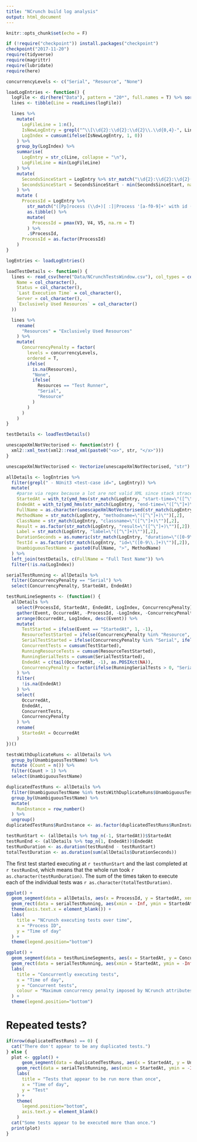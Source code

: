 ```yaml
---
title: "NCrunch build log analysis"
output: html_document
---
```


```r
knitr::opts_chunk$set(echo = F)
```

```r
if (!require("checkpoint")) install.packages("checkpoint")
checkpoint("2017-11-20")
require(tidyverse)
require(magrittr)
require(lubridate)
require(here)
```

```r
concurrencyLevels <- c("Serial", "Resource", "None")

loadLogEntries <- function() {
  logFile <- dir(here("Data"), pattern = "20*", full.names = T) %>% sort() %>% tail(1)
  lines <- tibble(Line = readLines(logFile))

  lines %>%
    mutate(
      LogFileLine = 1:n(),
      IsNewLogEntry = grepl("^\\[\\d{2}:\\d{2}:\\d{2}\\.\\d{0,4}-", Line) | grepl("^ENGINE - ", Line) | grepl("^Process \\d+: \\d{2}:\\d{2}:\\d{2}\\.\\d{0,4}", Line),
      LogIndex = cumsum(ifelse(IsNewLogEntry, 1, 0))
    ) %>%
    group_by(LogIndex) %>%
    summarise(
      LogEntry = str_c(Line, collapse = "\n"),
      LogFileLine = min(LogFileLine)
    ) %>%
    mutate(
      SecondsSinceStart = LogEntry %>% str_match("\\d{2}:\\d{2}:\\d{2}(?:\\.\\d{1,4})?") %>% hms() %>% seconds() %>% as.numeric(),
      SecondsSinceStart = SecondsSinceStart - min(SecondsSinceStart, na.rm = T)
    ) %>%
    mutate (
      ProcessId = LogEntry %>%
        str_match("([Pp]rocess (\\d+)[ :]|Process '[a-f0-9]+' with id (\\d+)|Process ID '(\\d+)')") %>%
        as.tibble() %>%
        mutate(
          ProcessId = pmax(V3, V4, V5, na.rm = T)
        ) %>%
        .$ProcessId,
      ProcessId = as.factor(ProcessId)
    )
}

logEntries <- loadLogEntries()
```

```r
loadTestDetails <- function() {
  lines <- read_csv(here("Data/NCrunchTestsWindow.csv"), col_types = cols(
    Name = col_character(),
    Status = col_character(),
    `Last Execution Time` = col_character(),
    Server = col_character(),
    `Exclusively Used Resources` = col_character()
  ))

  lines %>%
    rename(
      "Resources" = "Exclusively Used Resources"
    ) %>%
    mutate(
      ConcurrencyPenalty = factor(
        levels = concurrencyLevels,
        ordered = T,
        ifelse(
          is.na(Resources),
          "None",
          ifelse(
            Resources == "Test Runner",
            "Serial",
            "Resource"
          )
        )
      )
    )
}

testDetails <- loadTestDetails()
```

```r
unescapeXmlNotVectorised <- function(str) {
  xml2::xml_text(xml2::read_xml(paste0("<x>", str, "</x>")))
}

unescapeXmlNotVectorised <- Vectorize(unescapeXmlNotVectorised, "str")

allDetails <- logEntries %>%
  filter(grepl(" - NUnit3 <test-case id=", LogEntry)) %>%
  mutate(
    #parse via regex because a lot are not valid XML since stack straces span multiple log lines, which I haven't tried to recombine
    StartedAt = with_tz(ymd_hms(str_match(LogEntry, "start-time=\"([^\"]+)\"")[,2]), tzone = "Pacific/Auckland"),
    EndedAt = with_tz(ymd_hms(str_match(LogEntry, "end-time=\"([^\"]+)\"")[,2]), tzone = "Pacific/Auckland"),
    FullName = as.character(unescapeXmlNotVectorised(str_match(LogEntry, "fullname=\"([^\"]+)\"")[,2])),
    MethodName = str_match(LogEntry, "methodname=\"([^\"]+)\"")[,2],
    ClassName = str_match(LogEntry, "classname=\"([^\"]+)\"")[,2],
    Result = as.factor(str_match(LogEntry, "result=\"([^\"]+)\"")[,2]),
    Label = str_match(LogEntry, "label=\"([^\"]+)\"")[,2],
    DurationSeconds = as.numeric(str_match(LogEntry, "duration=\"([0-9\\.]+)\"")[,2]),
    TestId = as.factor(str_match(LogEntry, "id=\"([0-9\\.]+)\"")[,2]),
    UnambiguousTestName = paste0(FullName, ">", MethodName)
  ) %>%
  left_join(testDetails, c(FullName = "Full Test Name")) %>%
  filter(!is.na(LogIndex))

serialTestRunning <- allDetails %>%
  filter(ConcurrencyPenalty == "Serial") %>%
  select(ConcurrencyPenalty, StartedAt, EndedAt)

testRunLineSegments <- (function() {
  allDetails %>%
    select(ProcessId, StartedAt, EndedAt, LogIndex, ConcurrencyPenalty) %>%
    gather(Event, OccurredAt, -ProcessId, -LogIndex, -ConcurrencyPenalty) %>%
    arrange(OccurredAt, LogIndex, desc(Event)) %>%
    mutate(
      TestStarted = ifelse(Event == "StartedAt", 1, -1),
      ResourceTestStarted = ifelse(ConcurrencyPenalty %in% "Resource", ifelse(Event == "StartedAt", 1, -1), 0),
      SerialTestStarted = ifelse(ConcurrencyPenalty %in% "Serial", ifelse(Event == "StartedAt", 1, -1), 0),
      ConcurrentTests = cumsum(TestStarted),
      RunningResourceTests = cumsum(ResourceTestStarted),
      RunningSerialTests = cumsum(SerialTestStarted),
      EndedAt = c(tail(OccurredAt, -1), as.POSIXct(NA)),
      ConcurrencyPenalty = factor(ifelse(RunningSerialTests > 0, "Serial", ifelse(RunningResourceTests > 0, "Resource", "None")), levels = concurrencyLevels, ordered = T)
    ) %>%
    filter(
      !is.na(EndedAt)
    ) %>%
    select(
      OccurredAt,
      EndedAt,
      ConcurrentTests,
      ConcurrencyPenalty
    ) %>%
    rename(
      StartedAt = OccurredAt
    )
})()

testsWithDuplicateRuns <- allDetails %>%
  group_by(UnambiguousTestName) %>%
  mutate (Count = n()) %>%
  filter(Count > 1) %>%
  select(UnambiguousTestName)

duplicatedTestRuns <- allDetails %>%
  filter(UnambiguousTestName %in% testsWithDuplicateRuns$UnambiguousTestName) %>%
  group_by(UnambiguousTestName) %>%
  mutate(
    RunInstance = row_number()
  ) %>%
  ungroup()
duplicatedTestRuns$RunInstance <- as.factor(duplicatedTestRuns$RunInstance)
```

```r
testRunStart <- (allDetails %>% top_n(-1, StartedAt))$StartedAt
testRunEnd <- (allDetails %>% top_n(1, EndedAt))$EndedAt
testRunDuration <- as.duration(testRunEnd - testRunStart)
totalTestDuration <- as.duration(sum(allDetails$DurationSeconds))
```

The first test started executing at `r testRunStart` and the last completed at `r testRunEnd`, which means that the whole run took `r as.character(testRunDuration)`. The sum of the times taken to execute each of the individual tests was `r as.character(totalTestDuration)`.

```r
ggplot() +
  geom_segment(data = allDetails, aes(x = ProcessId, y = StartedAt, xend = ProcessId, yend = EndedAt, colour = ConcurrencyPenalty), size = 1) +
  geom_rect(data = serialTestRunning, aes(xmin = -Inf, ymin = StartedAt, xmax = Inf, ymax = EndedAt), alpha = 0.1, fill = "red") +
  theme(axis.text.x = element_blank()) +
  labs(
    title = "NCrunch executing tests over time",
    x = "Process ID",
    y = "Time of day"
  ) +
  theme(legend.position="bottom")
```
```r
ggplot() +
  geom_segment(data = testRunLineSegments, aes(x = StartedAt, y = ConcurrentTests, xend = EndedAt, yend = ConcurrentTests, colour = ConcurrencyPenalty), size = 3) +
  geom_rect(data = serialTestRunning, aes(xmin = StartedAt, ymin = -Inf, xmax = EndedAt, ymax = Inf), alpha = 0.1, fill = "red") +
  labs(
    title = "Concurrently executing tests",
    x = "Time of day",
    y = "Concurrent tests",
    colour = "Maximum concurrency penalty imposed by NCrunch attributes"
  ) +
  theme(legend.position="bottom")
```

# Repeated tests?

```r
if(nrow(duplicatedTestRuns) == 0) {
  cat("There don't appear to be any duplicated tests.")
} else {
  plot <- ggplot() +
      geom_segment(data = duplicatedTestRuns, aes(x = StartedAt, y = UnambiguousTestName, xend = EndedAt, yend = UnambiguousTestName, colour = RunInstance), size = 1) +
    geom_rect(data = serialTestRunning, aes(xmin = StartedAt, ymin = -Inf, xmax = EndedAt, ymax = Inf), alpha = 0.1, fill = "red") +
    labs(
      title = "Tests that appear to be run more than once",
      x = "Time of day",
      y = "Test"
    ) +
    theme(
      legend.position="bottom",
      axis.text.y = element_blank()
    )
  cat("Some tests appear to be executed more than once.")
  print(plot)
}
```
